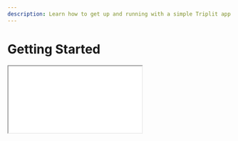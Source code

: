 ```yaml
---
description: Learn how to get up and running with a simple Triplit app.
---
```



# Getting Started

<iframe
  style={{ marginTop: '2rem', marginBottom: '2rem' }}
  src={'https://www.youtube.com/embed/Aw1JB-5bHbY?mute=1'}
  id="ytplayer"
  width={512}
  height={310}
  allowFullScreen
/>

## Installation

### Client

#### New projects

If you would like to scaffold a complete full stack application with Triplit, you can use the create command:

<Tabs items={['npm', 'pnpm', 'yarn', 'bun']}>
  <Tab>
    ```bash copy
    npm create triplit-app@latest my-app
    ```

  </Tab>
  <Tab>
    ```bash copy
    pnpm create triplit-app my-app
    ```

  </Tab>
  <Tab>
    ```bash copy
    yarn create triplit-app my-app
    ```

  </Tab>
  <Tab>
    ```bash copy
    bun create triplit-app my-app
    ```
    
    </Tab>
</Tabs>

You'll be presented with the option to choose either the React or Svelte template. The template is a todos app that includes a Triplit client instance, a simple schema, a default `.env` for connecting to the local development server, and examples of querying and mutating data with the relevant framework's bindings.

To see your app in action, navigate to the project directory and start the development server:

```bash
cd my-app
npm run dev
```

and the sync server in another terminal:

```bash
npx triplit dev
```

You've now got a fully functional Triplit app. If you want to learn more about how it works, read on.

#### Existing projects

If you have an existing project, Triplit also provides a CLI for creating and managing Triplit projects. Install the CLI in your project:

<Tabs items={['npm', 'pnpm', 'yarn', 'bun']}>
  <Tab>
    ```bash copy
    npm install --save-dev @triplit/cli
    ```

  </Tab>
  <Tab>
    ```bash copy
    pnpm add --save-dev @triplit/cli
    ```

  </Tab>
  <Tab>
    ```bash copy
    yarn add --dev @triplit/cli 
    ```

  </Tab>
  <Tab>
    ```bash copy
    bun add --dev @triplit/cli 
    ```
    
    </Tab>
</Tabs>

All commands in the CLI can be inspected by adding the `--help` flag. For example, to see the available commands:

```bash
triplit --help
```

Once you have the CLI installed you can initialize a new Triplit project, which will create the necessary files and folders and install the required dependencies:

```bash
triplit init

# or if you're using a framework
triplit init --framework react
```

Alternatively, you may manually install the packages you need.

### Server

#### Local development

Triplit has a robust local development environment that you can set up with a single command.

```bash
triplit dev
```

The default URL for the local development server is `http://localhost:6543`. It will also generate a Service Token and an Anonymous Token that your client app can use to authorize with the server.

We recommend setting up a `.env` file in your project to store these. If you used `npm create triplit-app`, this file should have been created for you.

```bash filename=".env" copy
TRIPLIT_DB_URL=http://localhost:6543
TRIPLIT_SERVICE_TOKEN=generated-by-triplit-dev
TRIPLIT_ANONYMOUS_TOKEN=generated-by-triplit-dev

# If you're using a framework like Vite or Next.js, you should add additional
# environmental variables prepended with VITE_ or NEXT_PUBLIC_ respectively.
VITE_TRIPLIT_DB_URL=$TRIPLIT_DB_URL
VITE_TRIPLIT_TOKEN=$TRIPLIT_ANONYMOUS_TOKEN
```

Then, you can use these environment variables to initialize your client:

```typescript filename="./triplit/client.ts" copy {4-5}
import { TriplitClient } from '@triplit/client';

const client = new TriplitClient({
  serverUrl: process.env.VITE_TRIPLIT_DB_URL,
  token: process.env.VITE_TRIPLIT_TOKEN,
});
```

## Triplit in your app

### Schemas and Typescript

Triplit uses a schema to define the structure of your data. This schema is used to validate your data and to generate Typescript types for client methods. Though you can technically define your schema anywhere, we recommend you save it at the `./triplit/schema.ts` path in your project folder. If you used one of the [initialization commands](/getting-started#installation) this file should have been created for you.

You can define a schema for your data like this:

```typescript filename="./triplit/schema.ts" copy
import { Schema as S, ClientSchema } from '@triplit/client';

export const schema = {
  todos: {
    schema: S.Schema({
      id: S.Id(),
      text: S.String(),
      completed: S.Boolean({ default: false }),
      created_at: S.Date({ default: S.Default.now() }),
    }),
  },
} satisfies ClientSchema;
```

And pass it as a parameter to the client constructor:

```typescript copy {2,5}
import { TriplitClient } from '@triplit/client';
import { schema } from './schema.js';

const client = new TriplitClient({
  schema,
  serverUrl: process.env.VITE_TRIPLIT_DB_URL,
  token: process.env.VITE_TRIPLIT_TOKEN,
});
```

You can extract types from the schema to use in your app:

```tsx copy
import { Entity } from '@triplit/client';

export type Todo = Entity<typeof schema, 'todos'>;
// {
//   id: string;
//   text: string;
//   completed: boolean;
//   created_at: Date;
// }
```

Read about all the data types and options available in a schema [here](/schemas).

### Queries and Mutations TODO TODO TODO

Triplit organizes your data into collections, which are like tables in a relational database. You can insert, update, and delete entities in a collection. As well, you can execute arbitrary queries on the database and subscribe to changes to query results over time.

For example, you might have a todos list.

```typescript copy
// Define a query
const completedTodosQuery = client
  .query('todos')
  .where('completed', '=', true)
  .build();

// Insert data
await client.insert('todos', { text: 'Buy milk' });
await client.insert('todos', { text: 'Buy eggs' });
await client.insert('todos', { text: 'Buy bread' });

// Execute the query
const completedTodos = await client.fetch(completedTodosQuery);
console.log(completedTodos);
```

You can also subscribe to data changes over time.

```typescript copy
// Subscribe to query result updates
const unsubscribe = client.subscribe(completedTodosQuery, (data) => {
  // do something with data
  console.log(data);
});
```

## Deploying

You can [self-host](/self-hosting) your Triplit server, or purchase a managed [Triplit Cloud machine](https://triplit.dev/pricing). In either case you can connect your deployment to the [Triplit Dashboard](https://triplit.dev/dashboard), which provides a web interface for managing your database.

In Triplit Dashboard, you can create a projects. That project will have a unique database host URL, a Service Token and an Anonymous Token.

Any Triplit server will initially load without a schema. If your client is using a schema **you must keep the server schema in sync with it** or you will run into bugs and undefined behaviors. First, ensure that `TRIPLIT_DB_URL` and `TRIPLIT_SERVICE_TOKEN` are set in your `.env` file to point to the deployed server. Then use the Triplit CLI to "push" your schema to the server:

```bash copy
triplit schema push
```

<Callout emoji="⚠️">
  Changing the schema of your database can lead to data corruption. Triplit will
  attempt to detect and prevent these backwards-incompatible schema changes.
</Callout>

For more information on safely updating your schema in a production database, see the [schema management guide](/schemas/updating).

## Next steps

This is Triplit in its most basic form - a syncing database for your app with reactive queries and great Typescript support. The rest of these docs will provide more detail on Triplit's database API and guides for building specific applications with it.

## Additional resources

- [Simple example app: Todos with Triplit, React and Vite](/react-tutorial)
- [Advanced example app: Chat with Triplit, NextAuth and Next.js](https://github.com/aspen-cloud/triplit/tree/main/templates/chat-template#readme)
- [Adding access control](/schemas/rules)
- [HTTP API, if you prefer HTTP to Websockets](/client/http-client)
